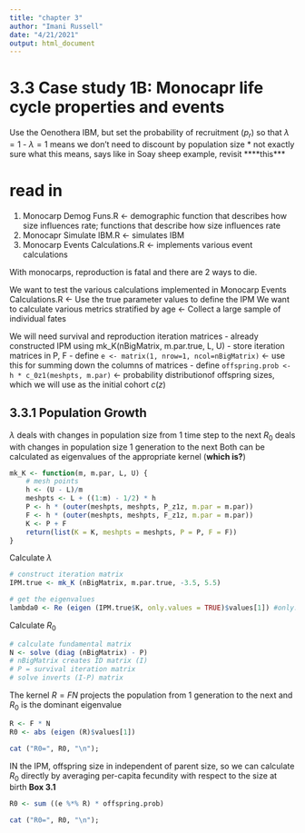 ```yaml
---
title: "chapter 3"
author: "Imani Russell"
date: "4/21/2021"
output: html_document
---
```


# 3.3 Case study 1B: Monocapr life cycle properties and events

Use the Oenothera IBM, but set the probability of recruitment ($p_r$) so that $\lambda=1$
- $\lambda=1$ means we don't need to discount by population size 
    * not exactly sure what this means, says like in Soay sheep example, revisit ****this***

# read in
1) Monocarp Demog Funs.R <- demographic function that describes how size influences rate; functions that describe how size influences rate
2) Monocapr Simulate IBM.R <- simulates IBM
3) Monocarp Events Calculations.R <- implements various event calculations

With monocarps, reproduction is fatal and there are 2 ways to die.

We want to test the various calculations implemented in Monocarp Events Calculations.R <- Use the true parameter values to define the IPM
We want to calculate various metrics stratified by age <- Collect a large sample of individual fates

We will need survival and reproduction iteration matrices
- already constructed IPM using mk_K(nBigMatrix, m.par.true, L, U)
- store iteration matrices in P, F
- define $\texttt{e <- matrix(1, nrow=1, ncol=nBigMatrix)}$ <- use this for summing down the columns of matrices
- define $\texttt{offspring.prob <- h * c_0z1(meshpts, m.par)}$ <- probability distributionof offspring sizes, which we will use as the initial cohort $c(z)$

## 3.3.1 Population Growth
$\lambda$ deals with changes in population size from 1 time step to the next
$R_0$ deals with changes in population size 1 generation to the next
Both can be calculated as eigenvalues of the appropriate kernel (**which is?**)

```r
mk_K <- function(m, m.par, L, U) {
	# mesh points 
	h <- (U - L)/m
	meshpts <- L + ((1:m) - 1/2) * h
	P <- h * (outer(meshpts, meshpts, P_z1z, m.par = m.par))
	F <- h * (outer(meshpts, meshpts, F_z1z, m.par = m.par))
	K <- P + F
	return(list(K = K, meshpts = meshpts, P = P, F = F))
}
```

Calculate $\lambda$
```r
# construct iteration matrix
IPM.true <- mk_K (nBigMatrix, m.par.true, -3.5, 5.5)

# get the eigenvalues
lambda0 <- Re (eigen (IPM.true$K, only.values = TRUE)$values[1]) #only.values = TRUEspecifies to only calculate eigenvalues (not eigenvectors)
```

Calculate $R_0$
```r
# calculate fundamental matrix
N <- solve (diag (nBigMatrix) - P) 
# nBigMatrix creates ID matrix (I)
# P = survival iteration matrix
# solve inverts (I-P) matrix
```

The kernel $R=FN$ projects the population from 1 generation to the next and $R_0$ is the dominant eigenvalue
```r
R <- F * N
R0 <- abs (eigen (R)$values[1])

cat ("R0=", R0, "\n");
```

IN the IPM, offspring size in independent of parent size, so we can calculate $R_0$ directly by averaging per-capita fecundity with respect to the size at birth **Box 3.1**
```r
R0 <- sum ((e %*% R) * offspring.prob)

cat ("R0=", R0, "\n");
```